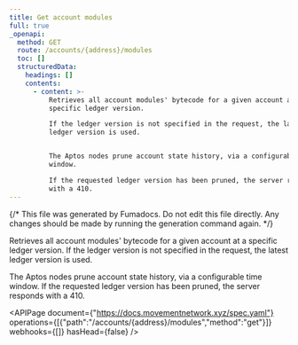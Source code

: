 ```yaml
---
title: Get account modules
full: true
_openapi:
  method: GET
  route: /accounts/{address}/modules
  toc: []
  structuredData:
    headings: []
    contents:
      - content: >-
          Retrieves all account modules' bytecode for a given account at a
          specific ledger version.

          If the ledger version is not specified in the request, the latest
          ledger version is used.


          The Aptos nodes prune account state history, via a configurable time
          window.

          If the requested ledger version has been pruned, the server responds
          with a 410.
---
```


{/* This file was generated by Fumadocs. Do not edit this file directly. Any changes should be made by running the generation command again. */}

Retrieves all account modules' bytecode for a given account at a specific ledger version.
If the ledger version is not specified in the request, the latest ledger version is used.

The Aptos nodes prune account state history, via a configurable time window.
If the requested ledger version has been pruned, the server responds with a 410.

<APIPage document={"https://docs.movementnetwork.xyz/spec.yaml"} operations={[{"path":"/accounts/{address}/modules","method":"get"}]} webhooks={[]} hasHead={false} />